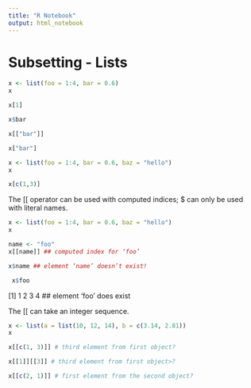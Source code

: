 ```yaml
---
title: "R Notebook"
output: html_notebook
---
```


# Subsetting - Lists


```r
x <- list(foo = 1:4, bar = 0.6)
x
```
```r
x[1]
```
```r
x$bar
```
```r
x[["bar"]]
```
```r
x["bar"]
```
```r
x <- list(foo = 1:4, bar = 0.6, baz = "hello")
x
```

```r
x[c(1,3)]
```
The [[ operator can be used with computed indices; $ can only be used with literal names.

```r
x <- list(foo = 1:4, bar = 0.6, baz = "hello")
x
```
```r
name <- "foo"
x[[name]] ## computed index for ‘foo’
```
```r
x$name ## element ‘name’ doesn’t exist!
```
```r
 x$foo
```

[1] 1 2 3 4 ## element ‘foo’ does exist

The [[ can take an integer sequence.

```r
x <- list(a = list(10, 12, 14), b = c(3.14, 2.81))
x
```
```r
x[[c(1, 3)]] # third element from first object?
```
```r
x[[1]][[3]] # third element from first object>?
```

```r
x[[c(2, 1)]] # first element from the second object?
```

